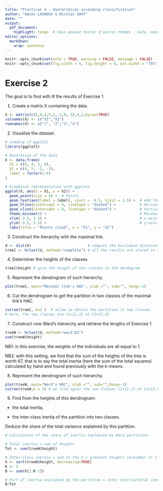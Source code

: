 ---
title: "Practical 4 - Hierarchical ascending classification"
author: "Agnès LAGNOUX & Nicolas SAVY"
date: ""
output: 
  pdf_document:
    highlight: tango  # Vous pouvez tester d'autres thèmes : kate, monochrome, etc.
editor_options: 
  markdown: 
    wrap: sentence
---

```{r setup, include=FALSE}
knitr::opts_chunk$set(echo = TRUE, warning = FALSE, message = FALSE)
knitr::opts_chunk$set(fig.width = 6, fig.height = 4, out.width = "75%")
```

# Exercise 2

The goal is to find with R the results of Exercise 1.

1. Create a matrix X containing the data.

```{r}
X <- matrix(c(5,4,4,5,1,-2,0,-3),4,2,byrow=TRUE)
colnames(X) <- c("X1","X2")
rownames(X) <- c("1", "2","3","4")
```

2.  Visualize the dataset.

```{r out.width="75%"}
# Loading of ggplot2
library(ggplot2)

# Generation of the data
X <- data.frame(
  X1 = c(5, 4, 1, 0),
  X2 = c(4, 5, -2, -3),
  label = factor(1:4)
)

# Graphical reprezentation with ggplot2
ggplot(X, aes(x = X1, y = X2)) +
  geom_point(size = 4) +  # Points
  geom_text(aes(label = label), vjust = -0.5, hjust = 1.5) +  # Add the labels
  geom_hline(yintercept = 0, linetype = "dashed") +           # Horizontal line
  geom_vline(xintercept = 0, linetype = "dashed") +           # Vertical line
  theme_minimal() +                                           # Minimal theme
  xlim(-3.5, 5.5) +                                           # x-axis limits
  ylim(-3.5, 5.5) +                                           # y-axis limits
  labs(title = "Points cloud", x = "X1", y = "X2")
```

3.  Construct the hierarchy with the maximal link.

```{r}
d <- dist(X)                          # compute the Euclidean distances between points
treeC <- hclust(d, method="complete") # all the results are stored in the object named tree
```

4.  Determiner the heights of the classes.

```{r}
treeC$height # give the height of the classes in the dendogram
```

5.  Represent the dendrogram of such hierarchy.

```{r out.width="75%"}
plot(treeC, main="Maximal link's HAC", xlab ="", sub="", hang=-1)
```

6.  Cut the dendrogram to get the partition in two classes of the maximal link's HAC.

```{r}
cutree(treeC, k=2 )  # allow to obtain the partition in two classes
# here, the two classes are C1={1,2} et C2={3,4}
```

7.  Construct now Ward's hiérarchy and retrieve the lengths of Exercise 1.

```{r}
treeW <- hclust(d, method="ward.D2")
sum(treeW$height)
```

NB1: in this exercise, the weights of the individuals are all equal to 1.

NB2: with this setting, we find that the sum of the heights of
the tree is worth 67, that is to say the total inertia (here the sum of the total squares) calculated by hand and found previously with the $k$-means.

8.  Represent the dendrogram of such hierarchy.

```{r out.width="75%"}
plot(treeW, main="Ward's HAC", xlab ="", sub="",hang=-1)
cutree(treeW,k = 2) # we find again the two classes C1={1,2} et C2={3,4}
```

9.  Find from the heights of this dendrogram:

- the total inertia,

- the inter-class inertia of the partition into two classes.

Deduce the share of the total variance explained by this partition.

```{r}
# Calculation of the share of inertia explained by Ward partitions

# Total inertia = sum of heights
Tot <- sum(treeW$height)

# Inter-class inertia = sum of the k-1 greatest heights (k=number of classes)
h <- sort(treeW$height, decreasing=TRUE)
K <- 2
B <- sum(h[1:K-1])

# Part of inertia explained by the partition = inter inertia/total inertia
B/Tot 
```
